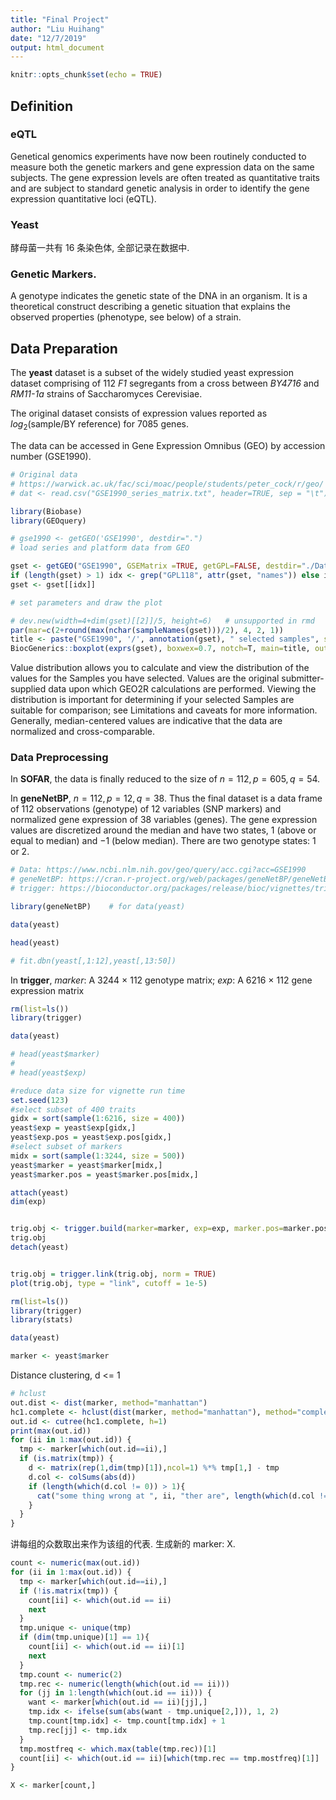 ```yaml
---
title: "Final Project"
author: "Liu Huihang"
date: "12/7/2019"
output: html_document
---
```


```r
knitr::opts_chunk$set(echo = TRUE)
```


## Definition

### eQTL

Genetical genomics experiments have now been routinely conducted to measure both the genetic markers and gene expression data on the same subjects. The gene expression levels are often treated as quantitative traits and are subject to standard genetic analysis in order to identify the gene expression quantitative loci (eQTL). 


### Yeast

酵母菌一共有 16 条染色体, 全部记录在数据中. 

### Genetic Markers. 
A genotype indicates the genetic state of the DNA in an organism. 
It is a theoretical construct describing a genetic situation that explains the observed properties (phenotype, see below) of a strain. 



## Data Preparation

The **yeast** dataset is a subset of the widely studied yeast expression dataset comprising of $112$ *F1* segregants from a cross between *BY4716* and *RM11-1a* strains of Saccharomyces Cerevisiae.

The original dataset consists of expression values reported as $log_2(\text{sample} / \text{BY reference})$ for $7085$ genes. 


The data can be accessed in Gene Expression Omnibus (GEO) by accession number (GSE1990). 

```r
# Original data
# https://warwick.ac.uk/fac/sci/moac/people/students/peter_cock/r/geo/
# dat <- read.csv("GSE1990_series_matrix.txt", header=TRUE, sep = "\t")

library(Biobase)
library(GEOquery)

# gse1990 <- getGEO('GSE1990', destdir=".")
# load series and platform data from GEO

gset <- getGEO("GSE1990", GSEMatrix =TRUE, getGPL=FALSE, destdir="./Data")
if (length(gset) > 1) idx <- grep("GPL118", attr(gset, "names")) else idx <- 1
gset <- gset[[idx]]

# set parameters and draw the plot

# dev.new(width=4+dim(gset)[[2]]/5, height=6)   # unsupported in rmd
par(mar=c(2+round(max(nchar(sampleNames(gset)))/2), 4, 2, 1))
title <- paste("GSE1990", '/', annotation(gset), " selected samples", sep ='')
BiocGenerics::boxplot(exprs(gset), boxwex=0.7, notch=T, main=title, outline=FALSE, las=2, plot = TRUE)
```

Value distribution allows you to calculate and view the distribution of the values for the Samples you have selected. 
Values are the original submitter-supplied data upon which GEO2R calculations are performed. 
Viewing the distribution is important for determining if your selected Samples are suitable for comparison; see Limitations and caveats for more information. 
Generally, median-centered values are indicative that the data are normalized and cross-comparable. 

### Data Preprocessing

In **SOFAR**, the data is finally reduced to the size of $n=112, p=605, q=54$. 

In **geneNetBP**, $n=112, p=12, q=38$. 
Thus the final dataset is a data frame of $112$ observations (genotype) of $12$ variables (SNP markers) and normalized gene expression of $38$ variables (genes). 
The gene expression values are discretized around the median and have two states, $1$ (above or equal to median) and $-1$ (below median). 
There are two genotype states: $1$ or $2$. 

```r
# Data: https://www.ncbi.nlm.nih.gov/geo/query/acc.cgi?acc=GSE1990
# geneNetBP: https://cran.r-project.org/web/packages/geneNetBP/geneNetBP.pdf
# trigger: https://bioconductor.org/packages/release/bioc/vignettes/trigger/inst/doc/trigger.pdf

library(geneNetBP)    # for data(yeast)

data(yeast)

head(yeast)

# fit.dbn(yeast[,1:12],yeast[,13:50])
```

In **trigger**, *marker*: A $3244$ × $112$ genotype matrix; *exp*: A $6216$ × $112$ gene expression matrix



```r
rm(list=ls())
library(trigger)

data(yeast)

# head(yeast$marker)
# 
# head(yeast$exp)

#reduce data size for vignette run time
set.seed(123)
#select subset of 400 traits
gidx = sort(sample(1:6216, size = 400))
yeast$exp = yeast$exp[gidx,]
yeast$exp.pos = yeast$exp.pos[gidx,]
#select subset of markers
midx = sort(sample(1:3244, size = 500))
yeast$marker = yeast$marker[midx,]
yeast$marker.pos = yeast$marker.pos[midx,]

attach(yeast)
dim(exp)


trig.obj <- trigger.build(marker=marker, exp=exp, marker.pos=marker.pos, exp.pos=exp.pos)
trig.obj
detach(yeast)


trig.obj = trigger.link(trig.obj, norm = TRUE)
plot(trig.obj, type = "link", cutoff = 1e-5)
```

```r
rm(list=ls())
library(trigger)
library(stats)

data(yeast)

marker <- yeast$marker

```

Distance clustering, d <= 1

```r
# hclust
out.dist <- dist(marker, method="manhattan")
hc1.complete <- hclust(dist(marker, method="manhattan"), method="complete") # complete method using the max distance within a group
out.id <- cutree(hc1.complete, h=1)                                         # h is the maximum distance to be cut
print(max(out.id))
for (ii in 1:max(out.id)) {
  tmp <- marker[which(out.id==ii),]                                         
  if (is.matrix(tmp)) {
    d <- matrix(rep(1,dim(tmp)[1]),ncol=1) %*% tmp[1,] - tmp
    d.col <- colSums(abs(d))
    if (length(which(d.col != 0)) > 1){
      cat("some thing wrong at ", ii, "ther are", length(which(d.col != 0)), "diffs \n")
    }
  }
}

```

讲每组的众数取出来作为该组的代表. 生成新的 marker: X.
```r
count <- numeric(max(out.id))
for (ii in 1:max(out.id)) {
  tmp <- marker[which(out.id==ii),]
  if (!is.matrix(tmp)) {
    count[ii] <- which(out.id == ii)
    next
  }
  tmp.unique <- unique(tmp)
  if (dim(tmp.unique)[1] == 1){
    count[ii] <- which(out.id == ii)[1]
    next
  }
  tmp.count <- numeric(2)
  tmp.rec <- numeric(length(which(out.id == ii)))
  for (jj in 1:length(which(out.id == ii))) {
    want <- marker[which(out.id == ii)[jj],]
    tmp.idx <- ifelse(sum(abs(want - tmp.unique[2,])), 1, 2) 
    tmp.count[tmp.idx] <- tmp.count[tmp.idx] + 1
    tmp.rec[jj] <- tmp.idx
  }
  tmp.mostfreq <- which.max(table(tmp.rec))[1]
  count[ii] <- which(out.id == ii)[which(tmp.rec == tmp.mostfreq)[1]]
}

X <- marker[count,]
```


